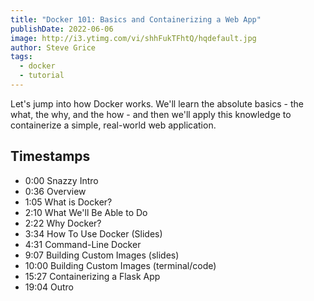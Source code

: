 ```yaml
---
title: "Docker 101: Basics and Containerizing a Web App"
publishDate: 2022-06-06
image: http://i3.ytimg.com/vi/shhFukTFhtQ/hqdefault.jpg
author: Steve Grice
tags:
  - docker
  - tutorial
---
```


Let's jump into how Docker works. We'll learn the absolute basics - the what, the why, and the how - and then we'll apply this knowledge to containerize a simple, real-world web application.


<BlogYoutubeVideo videoId="shhFukTFhtQ" />

## Timestamps
- 0:00 Snazzy Intro
- 0:36 Overview
- 1:05 What is Docker?
- 2:10 What We'll Be Able to Do
- 2:22 Why Docker?
- 3:34 How To Use Docker (Slides)
- 4:31 Command-Line Docker
- 9:07 Building Custom Images (slides)
- 10:00 Building Custom Images (terminal/code)
- 15:27 Containerizing a Flask App
- 19:04 Outro
